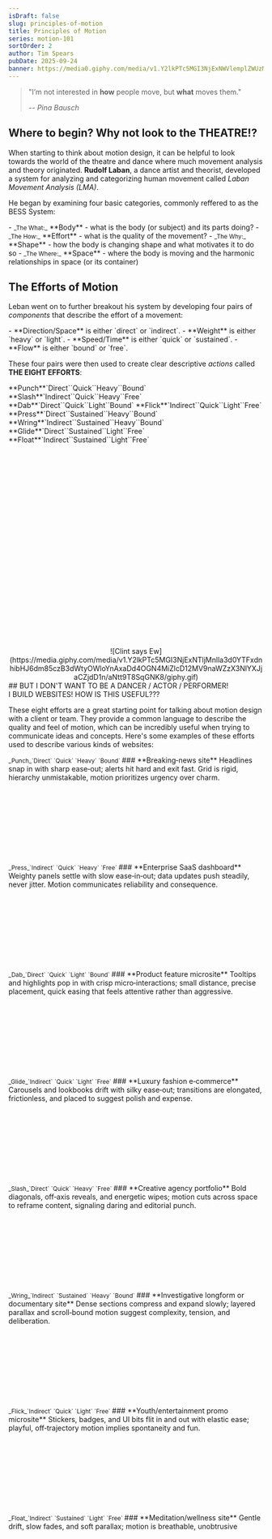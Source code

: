 ```yaml
---
isDraft: false
slug: principles-of-motion
title: Principles of Motion
series: motion-101
sortOrder: 2
author: Tim Spears
pubDate: 2025-09-24
banner: https://media0.giphy.com/media/v1.Y2lkPTc5MGI3NjExNWVlemplZWUzM2pzbWRrMXIwNjBqaTNpeWdsczNwcnB3d21zMHZoYyZlcD12MV9pbnRlcm5hbF9naWZfYnlfaWQmY3Q9Zw/BhqCNnw7Zpj0c/giphy.gif
---
```


> "I’m not interested in **how** people move, but **what** moves them."
>
> <cite>-- Pina Bausch</cite>


## Where to begin? Why not look to the THEATRE!?

When starting to think about motion design, it can be helpful to look towards the world of the theatre and dance where much movement analysis and theory originated.
**Rudolf Laban**, a dance artist and theorist, developed a system for analyzing and categorizing human movement called _Laban Movement Analysis (LMA)_.

He began by examining four basic categories, commonly reffered to as the BESS System:
<div style="font-size: var(--font-size-xl);">
- <small>_The What:_</small> **Body** - what is the body (or subject) and its parts doing?
- <small>_The How:_</small> **Effort** - what is the quality of the movement?
- <small>_The Why:_</small> **Shape** - how the body is changing shape and what motivates it to do so
- <small>_The Where:_</small> **Space** - where the body is moving and the harmonic relationships in space (or its container)
</div>

## The Efforts of Motion
Leban went on to further breakout his system by developing four pairs of _components_ that describe the effort of a movement:

<div style="font-size: var(--font-size-xl);">
- **Direction/Space** is either `direct` or `indirect`.
- **Weight** is either `heavy` or `light`.
- **Speed/Time** is either `quick` or `sustained`.
- **Flow** is either `bound` or `free`.
</div>

These four pairs were then used to create clear descriptive _actions_ called **THE EIGHT EFFORTS**:
<div class="grid-table" style="--grid-table-columns: repeat(5, 1fr);">
   <span>**Punch**</span><span>`Direct`</span><span>`Quick`</span><span>`Heavy`</span><span>`Bound`</span>
   <span>**Slash**</span><span>`Indirect`</span><span>`Quick`</span><span>`Heavy`</span><span>`Free`</span>
   <span>**Dab**</span><span>`Direct`</span><span>`Quick`</span><span>`Light`</span><span>`Bound`</span>
   <span>**Flick**</span><span>`Indirect`</span><span>`Quick`</span><span>`Light`</span><span>`Free`</span>
   <span>**Press**</span><span>`Direct`</span><span>`Sustained`</span><span>`Heavy`</span><span>`Bound`</span>
   <span>**Wring**</span><span>`Indirect`</span><span>`Sustained`</span><span>`Heavy`</span><span>`Bound`</span>
   <span>**Glide**</span><span>`Direct`</span><span>`Sustained`</span><span>`Light`</span><span>`Free`</span>
   <span>**Float**</span><span>`Indirect`</span><span>`Sustained`</span><span>`Light`</span><span>`Free`</span>
</div>

<div style="text-align: center; margin: 10vb auto 0;">
![Clint says Ew](https://media.giphy.com/media/v1.Y2lkPTc5MGI3NjExNTljMnlla3d0YTFxdnhibHJ6dm85czB3dWtyOWloYnAxaDd4OGN4MiZlcD12MV9naWZzX3NlYXJjaCZjdD1n/aNtt9T8SqGNK8/giphy.gif)
</div>
## BUT I DON'T WANT TO BE A DANCER / ACTOR / PERFORMER!<br/> I BUILD WEBSITES! HOW IS THIS USEFUL???

These eight efforts are a great starting point for talking about motion design with a client or team. They provide a common language to describe the quality and feel of motion, which can be incredibly useful when trying to communicate ideas and concepts.
Here's some examples of these efforts used to describe various kinds of websites:

<div style="font-size: var(--font-size-xl); display: grid; gap: 4vb;">
<div>
<small>_Punch_`Direct` `Quick` `Heavy` `Bound` </small>
### **Breaking‑news site**
Headlines snap in with sharp ease‑out; alerts hit hard and exit fast. Grid is rigid, hierarchy unmistakable, motion prioritizes urgency over charm.
</div>
<div>
<small>_Press_`Indirect` `Quick` `Heavy` `Free` </small>
### **Enterprise SaaS dashboard**
Weighty panels settle with slow ease‑in‑out; data updates push steadily, never jitter. Motion communicates reliability and consequence.
</div>
<div>
<small>_Dab_`Direct` `Quick` `Light` `Bound` </small>
### **Product feature microsite**
Tooltips and highlights pop in with crisp micro‑interactions; small distance, precise placement, quick easing that feels attentive rather than aggressive.
</div>
<div>
<small>_Glide_`Indirect` `Quick` `Light` `Free` </small>
### **Luxury fashion e‑commerce**
Carousels and lookbooks drift with silky ease‑out; transitions are elongated, frictionless, and placed to suggest polish and expense.
</div>
<div>
<small>_Slash_`Direct` `Quick` `Heavy` `Free` </small>
### **Creative agency portfolio**
Bold diagonals, off‑axis reveals, and energetic wipes; motion cuts across space to reframe content, signaling daring and editorial punch.
</div>
<div>
<small>_Wring_`Indirect` `Sustained` `Heavy` `Bound` </small>
### **Investigative longform or documentary site**
Dense sections compress and expand slowly; layered parallax and scroll‑bound motion suggest complexity, tension, and deliberation.
</div>
<div>
<small>_Flick_`Indirect` `Quick` `Light` `Free` </small>
### **Youth/entertainment promo microsite**
Stickers, badges, and UI bits flit in and out with elastic ease; playful, off‑trajectory motion implies spontaneity and fun.
</div>
<div>
<small>_Float_`Indirect` `Sustained` `Light` `Free` </small>
### **Meditation/wellness site**
Gentle drift, slow fades, and soft parallax; motion is breathable, unobtrusive
</div>
</div>